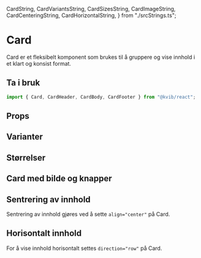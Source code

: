   CardString,
  CardVariantsString,
  CardSizesString,
  CardImageString,
  CardCenteringString,
  CardHorizontalString,
} from "./srcStrings.ts";

<Meta title="Komponenter/Data Display/Card" />

# Card

Card er et fleksibelt komponent som brukes til å gruppere og vise innhold i et klart og konsist format.

## Ta i bruk

```jsx
import { Card, CardHeader, CardBody, CardFooter } from "@kvib/react";
```

## Props

<Card variant="outline">
  <CardBody>
    <Story of={CardStories.Card} />
  </CardBody>
</Card>

<Source code={CardString} dark />
<Controls of={CardStories.Card} />

## Varianter

<Card variant="outline">
  <CardBody>
    <Story of={CardStories.CardVariants} />
  </CardBody>
</Card>

<Source code={CardVariantsString} dark />

## Størrelser

<Card variant="outline">
  <CardBody>
    <Story of={CardStories.CardSizes} />
  </CardBody>
</Card>

<Source code={CardSizesString} dark />

## Card med bilde og knapper

<Card variant="outline">
  <CardBody>
    <Story of={CardStories.CardImage} />
  </CardBody>
</Card>

<Source code={CardImageString} dark />

## Sentrering av innhold

Sentrering av innhold gjøres ved å sette `align="center"` på Card.

<Card variant="outline">
  <CardBody>
    <Story of={CardStories.CardCentering} />
  </CardBody>
</Card>

<Source code={CardCenteringString} dark />

## Horisontalt innhold

For å vise innhold horisontalt settes `direction="row"` på Card.

<Card variant="outline">
  <CardBody>
    <Story of={CardStories.CardHorizontal} />
  </CardBody>
</Card>

<Source code={CardHorizontalString} dark />

